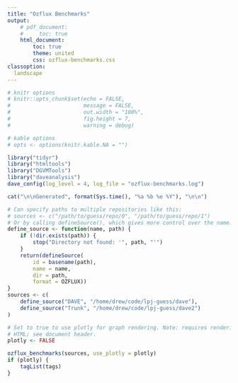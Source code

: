 ```yaml
---
title: "Ozflux Benchmarks"
output:
    # pdf_document:
    #     toc: true
    html_document:
        toc: true
        theme: united
        css: ozflux-benchmarks.css
classoption: 
  landscape
---
```


```r
# knitr options
# knitr::opts_chunk$set(echo = FALSE,
#                       message = FALSE,
#                       out.width = "100%",
#                       fig.height = 7,
#                       warning = debug)

# kable options
# opts <- options(knitr.kable.NA = "")

library("tidyr")
library("htmltools")
library("DGVMTools")
library("daveanalysis")
dave_config(log_level = 4, log_file = "ozflux-benchmarks.log")
```

```r
cat("\n\nGenerated", format(Sys.time(), "%a %b %e %Y"), "\n\n")

# Can specify paths to multiple repositories like this:
# sources <- c("/path/to/guess/repo/0", "/path/to/guess/repo/1")
# Or by calling defineSource(), which gives more control over the name:
define_source <- function(name, path) {
    if (!dir.exists(path)) {
        stop("Directory not found: '", path, "'")
    }
    return(defineSource(
        id = basename(path),
        name = name,
        dir = path,
        format = OZFLUX))
}
sources <- c(
    define_source("DAVE", "/home/drew/code/lpj-guess/dave"),
    define_source("Trunk", "/home/drew/code/lpj-guess/dave2")
)

# Set to true to use plotly for graph rendering. Note: requires rendering to
# HTML; see document header.
plotly <- FALSE

ozflux_benchmarks(sources, use_plotly = plotly)
if (plotly) {
    tagList(tags)
}
```
